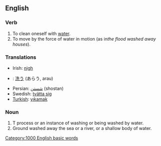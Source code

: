 ==English==

=== Verb ===

# To clean oneself with [[water]].
# To move by the force of water in motion (as in''the flood washed away houses'').

=== Translations ===
*Irish: [[nigh#Irish|nigh]]
*{{ja}}: [[洗う]] (あらう, arau)
*Persian: [[شستن]]  (shostan) 
*Swedish: [[tvätta sig]]
*[[Turkish]]: [[yıkamak]]

=== Noun ===

# T process or an instance of washing or being washed by water.
# Ground washed away the sea or a river, or a shallow body of water.

[[Category:1000 English basic words]]